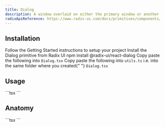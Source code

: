 ```yaml
---
title: Dialog
description: A window overlaid on either the primary window or another dialog window, rendering the content underneath inert.
radixApiReference: https://www.radix-ui.com/docs/primitives/components/dialog#api-reference
---
```


<ComponentDemo name="Dialog" />

## <HeaderLink href="#installation" id="installation">Installation</HeaderLink>

<Steps>

<Step className="inline-flex items-center gap-2 [&>p]:mt-0">
  Follow the
  <Link href={"/docs/getting-started"}>Getting Started</Link>
  instructions to setup your project
</Step>
<Step>Install the Dialog primitive from Radix UI</Step>
<CodeCopyBlock className="mt-2 py-4">npm install @radix-ui/react-dialog</CodeCopyBlock>
<Step>
  Copy paste the following into <Code>Dialog.tsx</Code>
</Step>
<ComponentSource name="Dialog" />
<Step>
  Copy paste the following into <Code>utils.ts</Code> i.e. into the same folder where you created{" "}
  <Code>Dialog.tsx</Code>
</Step>
<FileCode language="ts" copyable name="./src/components/ui/Dialog/utils.ts" />

</Steps>

## <HeaderLink href="#usage" id="usage">Usage</HeaderLink>

<CodeCopyBlock>
  ```tsx
  <Dialog>
    <DialogTrigger>Open Dialog</DialogTrigger>
    <DialogContent className="sm:max-w-[425px]">
      <DialogHeader>
        <DialogTitle className="text-xl">Dialog Title</DialogTitle>
        <DialogDescription>Dialog Description</DialogDescription>
      </DialogHeader>
      Dialog Content
      <DialogFooter>
        <DialogClose>
          <Button>Discard Changes</Button>
        </DialogClose>
        <Button type="submit">Save changes</Button>
      </DialogFooter>
    </DialogContent>
  </Dialog>
  ```
</CodeCopyBlock>

## <HeaderLink href="#anatomy" id="anatomy">Anatomy</HeaderLink>

<CodeBlock>
  ```tsx
  <Dialog>
    <DialogTrigger></DialogTrigger>
    <DialogContent>
      <DialogClose></DialogClose>
      <DialogHeader>
        <DialogTitle></DialogTitle>
        <DialogDescription></DialogDescription>
      </DialogHeader>
      <DialogFooter></DialogFooter>
    </DialogContent>
  </Dialog>
  ```
</CodeBlock>
